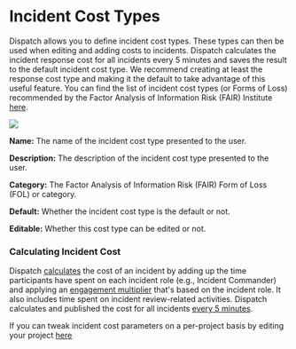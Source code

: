 # Incident Cost Types

Dispatch allows you to define incident cost types. These types can then be used when editing and adding costs to incidents. Dispatch calculates the incident response cost for all incidents every 5 minutes and saves the result to the default incident cost type. We recommend creating at least the response cost type and making it the default to take advantage of this useful feature. You can find the list of incident cost types (or Forms of Loss) recommended by the Factor Analysis of Information Risk (FAIR) Institute [here](https://www.fairinstitute.org/blog/a-crash-course-on-capturing-loss-magnitude-with-the-fair-model).

<div style={{textAlign: 'center'}}>

![](/img/admin-ui-incident-cost-types.png)

</div>

**Name:** The name of the incident cost type presented to the user.

**Description:** The description of the incident cost type presented to the user.

**Category:** The Factor Analysis of Information Risk (FAIR) Form of Loss (FOL) or category.

**Default:** Whether the incident cost type is the default or not.

**Editable:** Whether this cost type can be edited or not.

### Calculating Incident Cost

Dispatch [calculates](https://github.com/Netflix/dispatch/blob/develop/src/dispatch/incident/service.py#L279) the cost of an incident by adding up the time participants have spent on each incident role \(e.g., Incident Commander\) and applying an [engagement multiplier](https://github.com/Netflix/dispatch/blob/develop/src/dispatch/incident/service.py#L266) that's based on the incident role. It also includes time spent on incident review-related activities. Dispatch calculates and published the cost for all incidents [every 5 minutes](https://github.com/Netflix/dispatch/blob/develop/src/dispatch/incident/scheduled.py#L257).

If you can tweak incident cost parameters on a per-project basis by editing your project [here](../project.mdx)
